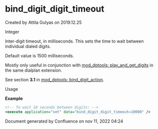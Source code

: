 
# bind_digit_digit_timeout 

 Created by  Attila Gulyas on 2019.12.25

Integer 

Inter-digit timeout, in milliseconds. This sets the time to wait between individual dialed digits.

Default value is 1500 milliseconds.

Mostly only useful in conjunction with [mod\_dptools: play\_and\_get\_digits](../FreeSWITCH-Explained/Modules/mod-dptools/6586933.mdx#about) in the same dialplan extension.

See section **3.1** in [mod\_dptools: bind\_digit\_action](../FreeSWITCH-Explained/Modules/mod-dptools/6586414.mdx#0-about).

Usage

**Example**

```xml
<!-- To wait 10 seconds between digits: -->
<execute application="set" data="bind_digit_digit_timeout=10000" />
```

  
Document generated by Confluence on nov 11, 2022 04:24

